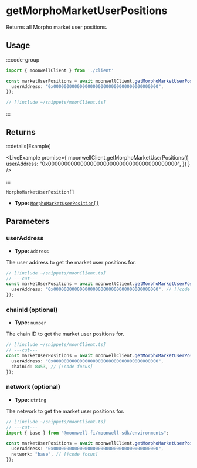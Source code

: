 
# getMorphoMarketUserPositions

Returns all Morpho market user positions.

## Usage

:::code-group

```ts twoslash [example.ts]
import { moonwellClient } from './client'

const marketUserPositions = await moonwellClient.getMorphoMarketUserPositions({ // [!code focus:3]
  userAddress: "0x0000000000000000000000000000000000000000",
});
```

```ts twoslash [client.ts] filename="client.ts"
// [!include ~/snippets/moonClient.ts]
```

:::

## Returns

:::details[Example]

<LiveExample promise={
  moonwellClient.getMorphoMarketUserPositions({
    userAddress: "0x0000000000000000000000000000000000000000",
  })
} />

:::

```
MorphoMarketUserPosition[]
```

- **Type:** [`MorphoMarketUserPosition[]`](/docs/glossary/types#morphomarketuserposition)

## Parameters

### userAddress

- **Type:** `Address`

The user address to get the market user positions for.

```ts twoslash
// [!include ~/snippets/moonClient.ts]
// ---cut---
const marketUserPositions = await moonwellClient.getMorphoMarketUserPositions({
  userAddress: "0x0000000000000000000000000000000000000000", // [!code focus]
});
```

### chainId (optional)

- **Type:** `number`

The chain ID to get the market user positions for.

```ts twoslash
// [!include ~/snippets/moonClient.ts]
// ---cut---
const marketUserPositions = await moonwellClient.getMorphoMarketUserPositions({
  userAddress: "0x0000000000000000000000000000000000000000",
  chainId: 8453, // [!code focus]
});
```

<OptionalNetworkParameterInfo />

### network (optional)

- **Type:** `string`

The network to get the market user positions for.

```ts twoslash
// [!include ~/snippets/moonClient.ts]
// ---cut---
import { base } from "@moonwell-fi/moonwell-sdk/environments";

const marketUserPositions = await moonwellClient.getMorphoMarketUserPositions<typeof base>({
  userAddress: "0x0000000000000000000000000000000000000000",
  network: "base", // [!code focus]
});
```
